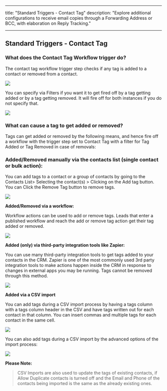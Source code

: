 
---
title: "Standard Triggers - Contact Tag"
description: "Explore additional configurations to receive email copies through a Forwarding Address or BCC, with elaboration on Reply Tracking."

---
## Standard Triggers - Contact Tag 

### What does the Contact Tag Workflow trigger do?

The contact tag workflow trigger step checks if any tag is added to a contact or removed from a contact.  

![](https://s3.amazonaws.com/cdn.freshdesk.com/data/helpdesk/attachments/production/48215643927/original/NxWCYmWtbjepAgd2ROUG-Rvoomj2nwA94g.png?1649877321)
  
You can specify via Filters if you want it to get fired off by a tag getting added or by a tag getting removed. It will fire off for both instances if you do not specify that.  
  
![](https://s3.amazonaws.com/cdn.freshdesk.com/data/helpdesk/attachments/production/48252865701/original/Wz2eN9U-q9b5FwqGLoyJ_xRol2mbx2MNGw.png?1663948521)

### What can cause a tag to get added or removed?

Tags can get added or removed by the following means, and hence fire off a workflow with the trigger step set to Contact Tag with a filter for Tag Added or Tag Removed in case of removals:  

### Added/Removed manually via the contacts list (single contact or bulk action):

You can add tags to a contact or a group of contacts by going to the Contacts List> Selecting the contact(s) > Clicking on the Add tag button. You can Click the Remove Tag button to remove tags.

![](https://s3.amazonaws.com/cdn.freshdesk.com/data/helpdesk/attachments/production/48252876878/original/adTvReZ-L4adHf_xcda9ps55YmfXj7K8Lw.gif?1663951791) 
  
**Added/Removed via a workflow:**

Workflow actions can be used to add or remove tags. Leads that enter a published workflow and reach the add or remove tag action get their tag added or removed.

![](https://s3.amazonaws.com/cdn.freshdesk.com/data/helpdesk/attachments/production/48253120218/original/MGuMOlailh9Jmn5kJr0F-ktq3ejUu8GU8A.gif?1664191236)
 
**Added (only) via third-party integration tools like Zapier:**

You can use many third-party integration tools to get tags added to your contacts in the CRM. Zapier is one of the most commonly used 3rd party integration tools to make actions happen inside the CRM in response to changes in external apps you may be running. Tags cannot be removed through this method.

![](https://s3.amazonaws.com/cdn.freshdesk.com/data/helpdesk/attachments/production/48253137580/original/3hyA-CiV129r5_T-E-nRbcrNn8N10SVtmQ.gif?1664195112)
  
**Added via a CSV import**

You can add tags during a CSV import process by having a tags column with a tags column header in the CSV and have tags written out for each contact in that column. You can insert commas and multiple tags for each contact in the same cell.  

![](https://s3.amazonaws.com/cdn.freshdesk.com/data/helpdesk/attachments/production/48253155778/original/bMA50nptY7VxrlZ4Xn6nuRg6MYuD-_Qecw.gif?1664198566)

You can also add tags during a CSV import by the advanced options of the import process:

![](https://s3.amazonaws.com/cdn.freshdesk.com/data/helpdesk/attachments/production/48253160766/original/dLXRneYYvywN9EzigyuPf2g9vD2bEM61HA.gif?1664199340)

**Please Note:**
>CSV Imports are also used to update the tags of existing contacts, if Allow Duplicate contacts is turned off and the Email and Phone of the contacts being imported is the same as the already existing ones.